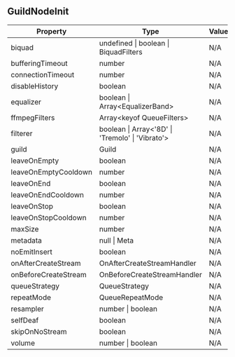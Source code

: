 ## GuildNodeInit

| Property | Type | Value |
| ----------- | ----------- | ----------- |
| biquad | undefined \| boolean \| BiquadFilters | N/A |
| bufferingTimeout | number | N/A |
| connectionTimeout | number | N/A |
| disableHistory | boolean | N/A |
| equalizer | boolean \| Array\<EqualizerBand> | N/A |
| ffmpegFilters | Array\<keyof QueueFilters> | N/A |
| filterer | boolean \| Array\<'8D' \| 'Tremolo' \| 'Vibrato'> | N/A |
| guild | Guild | N/A |
| leaveOnEmpty | boolean | N/A |
| leaveOnEmptyCooldown | number | N/A |
| leaveOnEnd | boolean | N/A |
| leaveOnEndCooldown | number | N/A |
| leaveOnStop | boolean | N/A |
| leaveOnStopCooldown | number | N/A |
| maxSize | number | N/A |
| metadata | null \| Meta | N/A |
| noEmitInsert | boolean | N/A |
| onAfterCreateStream | OnAfterCreateStreamHandler | N/A |
| onBeforeCreateStream | OnBeforeCreateStreamHandler | N/A |
| queueStrategy | QueueStrategy | N/A |
| repeatMode | QueueRepeatMode | N/A |
| resampler | number \| boolean | N/A |
| selfDeaf | boolean | N/A |
| skipOnNoStream | boolean | N/A |
| volume | number \| boolean | N/A |